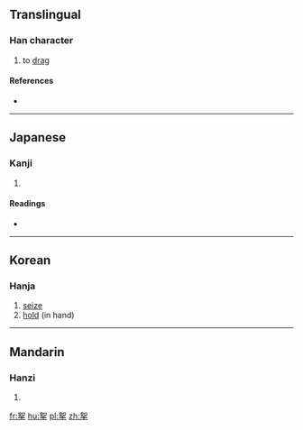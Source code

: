 ==Translingual==

===Han character===
{{Han char|rn=64|rad=手|as=06|sn=10|four=4650<sub>2</sub>|canj=女口手 (VRQ)|ids=⿱[[如]][[手]]}}

# to [[drag]]

====References====
* {{Han ref|kx=0430.160|dkj=12054|dj=0780.090|hdz=31865.010|uh=6310|ud=25360|bh=D1B2|bd=53682}}

----

==Japanese==

===Kanji===
{{ja-kanji|grade=|rs=手06}}

# {{defn|lang=ja|sort=手06}}

====Readings====
* {{ja-readings|on=[[だ]] (da), [[じょ]] (jo)|kun=[[ひく]] (hiku)}}

----

==Korean==

===Hanja===
{{ko-hanja|hangeul=[[나]], [[녀]]>여|eumhun=|rv=na, nyeo>yeo|mr=na, nyŏ>yŏ|y=na, nye>ye}}

# [[seize]]
# [[hold]] (in hand)

----

==Mandarin==

===Hanzi===
{{cmn-hanzi|pin=[[rú]],[[ná]] ([[ru2]],[[na2]])|wg=ju<sup>2</sup>,na<sup>2</sup>}}

# {{defn|lang=cmn|sort=手06}}

[[fr:挐]]
[[hu:挐]]
[[pl:挐]]
[[zh:挐]]